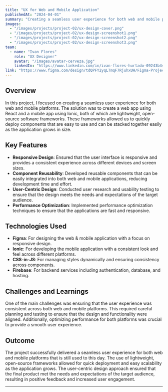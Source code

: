 ```yaml
---
title: "UX for Web and Mobile Application"
publishedAt: "2024-04-01"
summary: "Creating a seamless user experience for both web and mobile platforms using lightweight, open-source frameworks."
images:
  - "/images/projects/project-02/ux-design-cover.png"
  - "/images/projects/project-02/ux-design-screenshot1.png"
  - "/images/projects/project-02/ux-design-screenshot2.png"
  - "/images/projects/project-02/ux-design-screenshot3.png"
team:
  - name: "Ivan Flores"
    role: "UX Designer"
    avatar: "/images/avatar-cerveza.jpg"
    linkedIn: "https://www.linkedin.com/in/ivan-flores-hurtado-09243b44/"
link: "https://www.figma.com/design/tdQPFY2yqLTmqF7RjuhxUH/Figma-Project-Covers-(Community)?node-id=410-457&t=znmgTEuh6gYxSagF-1"
---
```


## Overview

In this project, I focused on creating a seamless user experience for both web and mobile platforms. The solution was to create a web app using React and a mobile app using Ionic, both of which are lightweight, open-source software frameworks. These frameworks allowed us to quickly deploy components that are easy to use and can be stacked together easily as the application grows in size.

## Key Features

- **Responsive Design**: Ensured that the user interface is responsive and provides a consistent experience across different devices and screen sizes.
- **Component Reusability**: Developed reusable components that can be easily integrated into both web and mobile applications, reducing development time and effort.
- **User-Centric Design**: Conducted user research and usability testing to ensure that the design meets the needs and expectations of the target audience.
- **Performance Optimization**: Implemented performance optimization techniques to ensure that the applications are fast and responsive.

## Technologies Used

- **Figma**: For designing the web & mobile application with a focus on responsive design.
- **Ionic**: For developing the mobile application with a consistent look and feel across different platforms.
- **CSS-in-JS**: For managing styles dynamically and ensuring consistency across components.
- **Firebase**: For backend services including authentication, database, and hosting.

## Challenges and Learnings

One of the main challenges was ensuring that the user experience was consistent across both web and mobile platforms. This required careful planning and testing to ensure that the design and functionality were aligned. Additionally, optimizing performance for both platforms was crucial to provide a smooth user experience.

## Outcome

The project successfully delivered a seamless user experience for both web and mobile platforms that is still used to this day. The use of lightweight, open-source frameworks allowed for quick deployment and easy scalability as the application grows. The user-centric design approach ensured that the final product met the needs and expectations of the target audience, resulting in positive feedback and increased user engagement.

---
